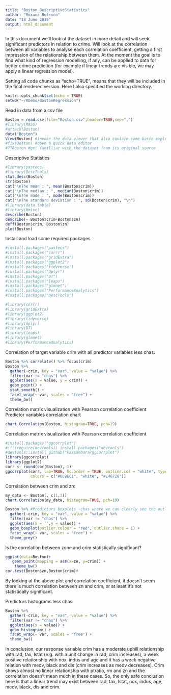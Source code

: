 ```yaml
---
title: "Boston_DescriptiveStatistics"
author: "Roxana Butenco"
date: "18 June 2019"
output: html_document
---
```

In this document we'll look at the dataset in more detail and will seek significant predictors in relation to crime. 
Will look at the correlation between all variables to analyse each correlation coefficient, getting a first impression 
of the relationship between them. At the moment the goal is to find what kind of regression modelling, if any, 
can be applied to data for better crime prediction (for example if linear trends are visible, we may apply 
a linear regression model).  

Setting all code chunks as “echo=TRUE”, means that they will be included in the final rendered version. 
Here I also specified the working directory.
```r
knitr::opts_chunk$set(echo = TRUE)
setwd("~/RDemo/BostonRegression")
```

Read in data from a csv file
```r
Boston = read.csv(file="Boston.csv",header=TRUE,sep=",")
#library(MASS)
#attach(Boston)
data("Boston")
View(Boston) #invoke the data viewer that also contain some basic exploratory features
#fix(Boston) #open a quick data editor
#??Boston #get familliar with the dataset from its original source
```

Descriptive Statistics
```r
#library(pastecs)
#library(DescTools)
stat.desc(Boston)
str(Boston)
cat("\nThe mean : ", mean(Boston$crim))
cat("\nThe median : ", median(Boston$crim))
cat("\nThe mode : ", mode(Boston$crim))
cat("\nThe standard deviation : ", sd(Boston$crim), "\n")
#library(data.table)
#library(Hmisc)
describe(Boston)
describe(~ Boston$crim+Boston$zn)
deff(Boston$crim, Boston$zn)
plot(Boston)
```

Install and load some required packages
```r
#install.packages("pastecs")
#install.packages("corrr")
#install.packages("gridExtra")
#install.packages("ggplot2")
#install.packages("tidyverse")
#install.packages("dplyr")
#install.packages("DT")
#install.packages("leaps")
#install.packages("glmnet")
#install.packages("PerformanceAnalytics")
#install.packages("DescTools")

#library(corrr)
#library(gridExtra)
#library(ggplot2)
#library(tidyverse)
#library(dplyr)
#library(DT)
#library(leaps)
#library(glmnet)
#library(PerformanceAnalytics)
```


Correlation of target variable crim with all predictor variables less chas:
```r
Boston %>% correlate() %>% focus(crim)
Boston %>%
  gather(-crim, key = "var", value = "value") %>%
  filter(var != "chas") %>%
  ggplot(aes(x = value, y = crim)) +
  geom_point() +
  stat_smooth() +
  facet_wrap(~ var, scales = "free") +
  theme_bw()
```

Correlation matrix visualization with Pearson correlation coefficient
Predictor variables correlation chart 
```r
chart.Correlation(Boston, histogram=TRUE, pch=19)
```

Correlation matrix visualization with Pearson correlation coefficient
```r
#install.packages("ggcorrplot") 
#if(!require(devtools)) install.packages("devtools")
#devtools::install_github("kassambara/ggcorrplot")
library(ggcorrplot)
library(ggplot2)
corr <- round(cor(Boston), 1)
ggcorrplot(corr, lab=TRUE, hc.order = TRUE, outline.col = "white", type = "full", ggtheme = ggplot2::theme_gray,
           colors = c("#6D9EC1", "white", "#E46726")) 
```
 

Correlation between crim and zn: 
```r
my_data <- Boston[, c(1,2)]
chart.Correlation(my_data, histogram=TRUE, pch=19)

Boston %>% #Predictors boxplots -chas where we can clearly see the outliers 
  gather(-crim, key = "var", value = "value") %>%
  filter(var != "chas") %>%
  ggplot(aes(x = '',y = value)) +
  geom_boxplot(outlier.colour = "red", outlier.shape = 1) +
  facet_wrap(~ var, scales = "free") +
  theme_grey()
```

Is the correlation between zone and crim statistically significant?
```r
ggplot(data=Boston)+
   geom_point(mapping = aes(x=zn, y=crim)) +
    theme_bw()
cor.test(Boston$zn,Boston$crim)#
```
By looking at the above plot and correlation coefficient, it doesn't seem there is much correlation between zn and crim, 
or at least it's not statistically significant.

Predictors histograms less chas:
```r
Boston %>% 
  gather(-crim, key = "var", value = "value") %>%
  filter(var != "chas") %>%
  ggplot(aes(x = value)) +
  geom_histogram() +
  facet_wrap(~ var, scales = "free") +
  theme_bw()
```

In conclusion, our response variable crim has a moderate uphill relationship with rad, tax, lstat (e.g. with a unit change in rad, 
crim increases), a week positive relationship with nox, indus and age and it has a week negative relation with medv, black and dis 
(crim increases as medv decreases). 
Crim shows almost no linear relationship with ptratio, rm and zn and the correlation doesn't mean much in these cases.
So, the only safe conclusion here is that a linear trend may exist between rad, tax, lstat, nox, indus, age, medv, black, dis and crim.
